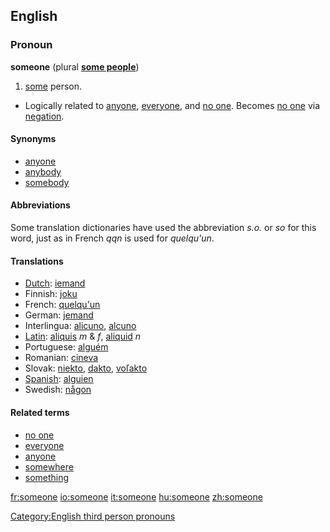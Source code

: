 ==English==
=== Pronoun ===
'''someone''' (plural '''[[some people]]''')

#[[some]] person.
*Logically related to [[anyone]], [[everyone]], and [[no one]].  Becomes [[no one]] via [[negation]].

==== Synonyms ====
* [[anyone]]
* [[anybody]]
* [[somebody]]

==== Abbreviations ====
Some translation dictionaries have used the abbreviation ''s.o.'' or ''so'' for this word, just as in French ''qqn'' is used for ''quelqu'un''.

==== Translations ====
*[[Dutch]]: [[iemand]]
*Finnish: [[joku]]
*French: [[quelqu'un]]
*German: [[jemand]]
*Interlingua: [[alicuno]], [[alcuno]]
*[[Latin]]: [[aliquis]] ''m'' & ''f'', [[aliquid]] ''n''
*Portuguese: [[:pt:alguém|alguém]]
*Romanian: [[cineva]]
*Slovak: [[niekto#Slovak|niekto]], [[dakto#Slovak|dakto]], [[voľakto]]
*[[Spanish]]: [[alguien]]
*Swedish: [[någon]]

====Related terms====
*[[no one]]
*[[everyone]]
*[[anyone]]
*[[somewhere]]
*[[something]]

[[Category:English third person pronouns]]

[[fr:someone]]
[[io:someone]]
[[it:someone]]
[[hu:someone]]
[[zh:someone]]